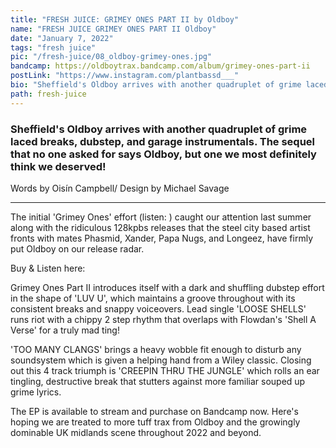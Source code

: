 ---
title: "FRESH JUICE: GRIMEY ONES PART II by Oldboy"
name: "FRESH JUICE GRIMEY ONES PART II Oldboy"
date: "January 7, 2022"
tags: "fresh juice"
pic: "/fresh-juice/08_oldboy-grimey-ones.jpg"
bandcamp: https://oldboytrax.bandcamp.com/album/grimey-ones-part-ii
postLink: "https://www.instagram.com/plantbassd___"
bio: "Sheffield's Oldboy arrives with another quadruplet of grime laced breaks, dubstep, and garage instrumentals"
path: fresh-juice
---

### Sheffield's Oldboy arrives with another quadruplet of grime laced breaks, dubstep, and garage instrumentals. The sequel that no one asked for says Oldboy, but one we most definitely think we deserved!

<p className="smallText">Words by Oisín Campbell/ Design by Michael Savage</p>

<hr />

The initial 'Grimey Ones' effort (listen: <HoverLink url="oldboytrax.bandcamp.com/album/grimey-ones" external inline />) caught our attention last summer along with the ridiculous 128kpbs releases that the steel city based artist fronts with mates Phasmid, Xander, Papa Nugs, and Longeez, have firmly put Oldboy on our release radar.

<BandCamp src="album=732016776" />

Buy & Listen here: <HoverLink url="oldboytrax.bandcamp.com/album/grimey-ones-part-ii" external inline />

Grimey Ones Part II introduces itself with a dark and shuffling dubstep effort in the shape of 'LUV U', which maintains a groove throughout with its consistent breaks and snappy voiceovers. Lead single 'LOOSE SHELLS' runs riot with a chippy 2 step rhythm that overlaps with Flowdan's 'Shell A Verse' for a truly mad ting!

'TOO MANY CLANGS' brings a heavy wobble fit enough to disturb any soundsystem which is given a helping hand from a Wiley classic. Closing out this 4 track triumph is 'CREEPIN THRU THE JUNGLE' which rolls an ear tingling, destructive break that stutters against more familiar souped up grime lyrics.

The EP is available to stream and purchase on Bandcamp now. Here's hoping we are treated to more tuff trax from Oldboy and the growingly dominable UK midlands scene throughout 2022 and beyond.
